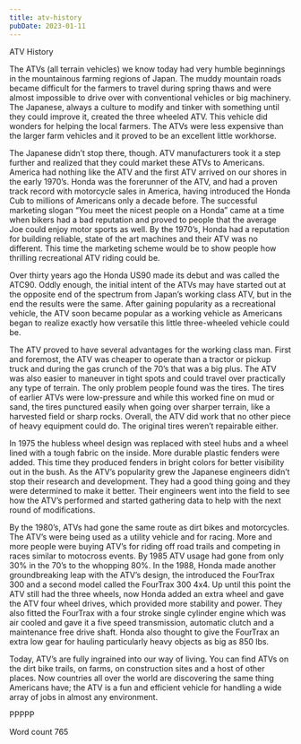```yaml
---
title: atv-history
pubDate: 2023-01-11
---
```


ATV History

The ATVs (all terrain vehicles) we know today had very humble beginnings in the mountainous farming regions of Japan. The muddy mountain roads became difficult for the farmers to travel during spring thaws and were almost impossible to drive over with conventional vehicles or big machinery. The Japanese, always a culture to modify and tinker with something until they could improve it, created the three wheeled ATV. This vehicle did wonders for helping the local farmers. The ATVs were less expensive than the larger farm vehicles and it proved to be an excellent little workhorse. 

The Japanese didn’t stop there, though. ATV manufacturers took it a step further and realized that they could market these ATVs to Americans. America had nothing like the ATV and the first ATV arrived on our shores in the early 1970’s. Honda was the forerunner of the ATV, and had a proven track record with motorcycle sales in America, having introduced the Honda Cub to millions of Americans only a decade before. The successful marketing slogan “You meet the nicest people on a Honda” came at a time when bikers had a bad reputation and proved to people that the average Joe could enjoy motor sports as well. By the 1970’s, Honda had a reputation for building reliable, state of the art machines and their ATV was no different. This time the marketing scheme would be to show people how thrilling recreational ATV riding could be. 

Over thirty years ago the Honda US90 made its debut and was called the ATC90. Oddly enough, the initial intent of the ATVs may have started out at the opposite end of the spectrum from Japan’s working class ATV, but in the end the results were the same. After gaining popularity as a recreational vehicle, the ATV soon became popular as a working vehicle as Americans began to realize exactly how versatile this little three-wheeled vehicle could be. 

The ATV proved to have several advantages for the working class man. First and foremost, the ATV was cheaper to operate than a tractor or pickup truck and during the gas crunch of the 70’s that was a big plus. The ATV was also easier to maneuver in tight spots and could travel over practically any type of terrain.  The only problem people found was the tires. The tires of earlier ATVs were low-pressure and while this worked fine on mud or sand, the tires punctured easily when going over sharper terrain, like a harvested field or sharp rocks. Overall, the ATV did work that no other piece of heavy equipment could do. The original tires weren’t repairable either.

In 1975 the hubless wheel design was replaced with steel hubs and a wheel lined with a tough fabric on the inside. More durable plastic fenders were added. This time they produced fenders in bright colors for better visibility out in the bush. As the ATV’s popularity grew the Japanese engineers didn’t stop their research and development. They had a good thing going and they were determined to make it better. Their engineers went into the field to see how the ATV’s performed and started gathering data to help with the next round of modifications.

By the 1980’s, ATVs had gone the same route as dirt bikes and motorcycles. The ATV’s were being used as a utility vehicle and for racing. More and more people were buying ATV’s for riding off road trails and competing in races similar to motocross events. By 1985 ATV usage had gone from only 30% in the 70’s to the whopping 80%. In the 1988, Honda made another groundbreaking leap with the ATV’s design, the introduced the FourTrax 300 and a second model called the FourTrax 300 4x4.  Up until this point the ATV still had the three wheels, now Honda added an extra wheel and gave the ATV four wheel drives, which provided more stability and power. They also fitted the FourTrax with a four stroke single cylinder engine which was air cooled and gave it a five speed transmission, automatic clutch and a maintenance free drive shaft. Honda also thought to give the FourTrax an extra low gear for hauling particularly heavy objects as big as 850 lbs.

Today, ATV’s are fully ingrained into our way of living. You can find ATVs on the dirt bike trails, on farms, on construction sites and a host of other places. Now countries all over the world are discovering the same thing Americans have; the ATV is a fun and efficient vehicle for handling a wide array of jobs in almost any environment.

PPPPP

Word count 765